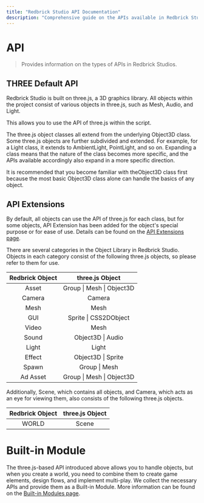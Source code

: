 ```yaml
---
title: "Redbrick Studio API Documentation"
description: "Comprehensive guide on the APIs available in Redbrick Studio, including three.js integration and built-in modules."
---
```


# API

> Provides information on the types of APIs in Redbrick Studios.

## THREE Default API

Redbrick Studio is built on three.js, a 3D graphics library. All objects within the project consist of various objects in three.js, such as Mesh, Audio, and Light.

This allows you to use the API of three.js within the script.

The three.js object classes all extend from the underlying Object3D class. Some three.js objects are further subdivided and extended. For example, for a Light class, it extends to AmbientLight, PointLight, and so on. Expanding a class means that the nature of the class becomes more specific, and the APIs available accordingly also expand in a more specific direction.

It is recommended that you become familiar with theObject3D class first because the most basic Object3D class alone can handle the basics of any object.

## API Extensions

By default, all objects can use the API of three.js for each class, but for some objects, API Extension has been added for the object's special purpose or for ease of use. Details can be found on the [API Extensions page](../api).

<Callout type="info" emoji="ℹ️">
  There are several categories in the Object Library in Redbrick Studio. Objects
  in each category consist of the following three.js objects, so please refer to
  them for use.
</Callout>

| Redbrick Object |      three.js Object      |
| :-------------: | :-----------------------: |
|      Asset      | Group \| Mesh \| Object3D |
|     Camera      |          Camera           |
|      Mesh       |           Mesh            |
|       GUI       |   Sprite \| CSS2DObject   |
|      Video      |           Mesh            |
|      Sound      |     Object3D \| Audio     |
|      Light      |           Light           |
|     Effect      |    Object3D \| Sprite     |
|      Spawn      |       Group \| Mesh       |
|    Ad Asset     | Group \| Mesh \| Object3D |

<Callout type="info" emoji="ℹ️">
  Additionally, Scene, which contains all objects, and Camera, which acts as an
  eye for viewing them, also consists of the following three.js objects.
</Callout>

| Redbrick Object | three.js Object |
| :-------------: | :-------------: |
|      WORLD      |      Scene      |

# Built-in Module

The three.js-based API introduced above allows you to handle objects, but when you create a world, you need to combine them to create game elements, design flows, and implement multi-play. We collect the necessary APIs and provide them as a Built-in Module. More information can be found on the [Built-in Modules page](../built-in).
